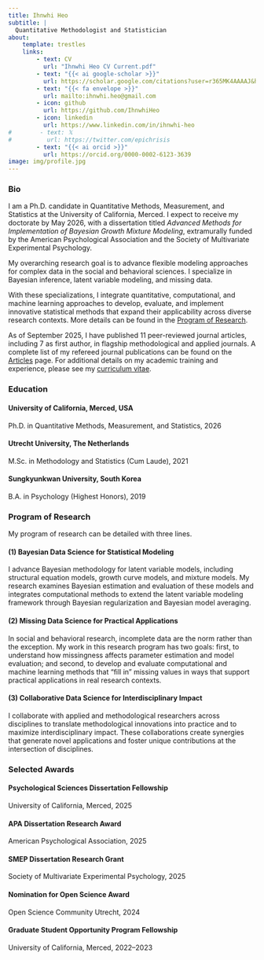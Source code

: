 ```yaml
---
title: Ihnwhi Heo
subtitle: |
  Quantitative Methodologist and Statistician
about:
    template: trestles
    links:
        - text: CV
          url: "Ihnwhi Heo CV Current.pdf"
        - text: "{{< ai google-scholar >}}"
          url: https://scholar.google.com/citations?user=r365MK4AAAAJ&hl=en
        - text: "{{< fa envelope >}}"
          url: mailto:ihnwhi.heo@gmail.com
        - icon: github
          url: https://github.com/IhnwhiHeo
        - icon: linkedin
          url: https://www.linkedin.com/in/ihnwhi-heo
#        - text: 𝕏
#          url: https://twitter.com/epichrisis
        - text: "{{< ai orcid >}}"
          url: https://orcid.org/0000-0002-6123-3639
image: img/profile.jpg
---
```


### Bio

I am a Ph.D. candidate in Quantitative Methods, Measurement, and Statistics at the University of California, Merced. I expect to receive my doctorate by May 2026, with a dissertation titled *Advanced Methods for Implementation of Bayesian Growth Mixture Modeling*, extramurally funded by the American Psychological Association and the Society of Multivariate Experimental Psychology.

My overarching research goal is to advance flexible modeling approaches for complex data in the social and behavioral sciences. I specialize in Bayesian inference, latent variable modeling, and missing data. 

With these specializations, I integrate quantitative, computational, and machine learning approaches to develop, evaluate, and implement innovative statistical methods that expand their applicability across diverse research contexts. More details can be found in the [Program of Research](#program-of-research).

As of September 2025, I have published 11 peer-reviewed journal articles, including 7 as first author, in flagship methodological and applied journals. A complete list of my refereed journal publications can be found on the [Articles](articles.qmd) page. For additional details on my academic training and experience, please see my [curriculum vitae](Ihnwhi Heo CV Current.pdf).


### Education

#### University of California, Merced, USA
Ph.D. in Quantitative Methods, Measurement, and Statistics, 2026

#### Utrecht University, The Netherlands
M.Sc. in Methodology and Statistics (Cum Laude), 2021

#### Sungkyunkwan University, South Korea
B.A. in Psychology (Highest Honors), 2019


### Program of Research

My program of research can be detailed with three lines.

#### (1) Bayesian Data Science for Statistical Modeling

I advance Bayesian methodology for latent variable models, including structural equation models, growth curve models, and mixture models. My research examines Bayesian estimation and evaluation of these models and integrates computational methods to extend the latent variable modeling framework through Bayesian regularization and Bayesian model averaging.

#### (2) Missing Data Science for Practical Applications

In social and behavioral research, incomplete data are the norm rather than the exception. My work in this research program has two goals: first, to understand how missingness affects parameter estimation and model evaluation; and second, to develop and evaluate computational and machine learning methods that “fill in” missing values in ways that support practical applications in real research contexts.

#### (3) Collaborative Data Science for Interdisciplinary Impact

I collaborate with applied and methodological researchers across disciplines to translate methodological innovations into practice and to maximize interdisciplinary impact. These collaborations create synergies that generate novel applications and foster unique contributions at the intersection of disciplines.


### Selected Awards

#### Psychological Sciences Dissertation Fellowship

University of California, Merced, 2025

#### APA Dissertation Research Award

American Psychological Association, 2025

#### SMEP Dissertation Research Grant

Society of Multivariate Experimental Psychology, 2025

#### Nomination for Open Science Award

Open Science Community Utrecht, 2024

#### Graduate Student Opportunity Program Fellowship

University of California, Merced, 2022--2023

